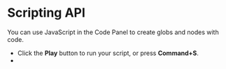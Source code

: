 # Scripting API

You can use JavaScript in the Code Panel to create globs and nodes with code.

- Click the **Play** button to run your script, or press **Command+S**.
-
